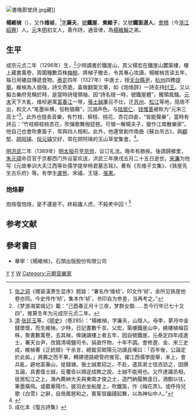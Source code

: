 [[File:書晚節堂詩.jpg|thumb]]藏]]

'''楊維楨'''（{{bd|1296年||1370年|catIdx=Y}}），又作'''维祯'''，<ref>[[张之洞|张之洞]]《赠装潢萧生显序》题跋：“署名作‘维桢’，印文作‘祯’，余所见铁崖他卷亦同。今史传作‘桢’，集本作‘祯’，书印自为参差，当再考之。”</ref>[[表字|字]]'''廉夫'''，[[號|號]]'''鐵崖'''、'''東維子'''，又號'''鐵笛道人'''，[[會稽|會稽]]（今[[浙江|浙江]][[紹興|紹興]]）人。[[元|元]]末[[明|明]]初文人，善作詩，通音律，為[[楊維翰|楊維翰]]之弟。

== 生平 ==
成宗元贞二年（1296年）生，<ref>《梦游海棠城记》載：“己酉春正月十三夜，梦群女御……吾今行年已七十又四”，推算生年为元成宗元贞二年。</ref>少時讀書於鐵崖山，其父楊宏在鐵崖山麓築樓，樓上藏書萬卷，周圍種數百株[[梅樹|梅樹]]，將梯子撤去，令其專心攻讀，楊維楨苦读五年，每日用辘皿傳遞食物。[[泰定_(元朝)|泰定]]四年（1327年）中進士，授[[天台縣|天台]][[縣尹|縣尹]]，[[杭州|杭州]]四務[[提舉|提舉]]。維楨為人倔強，詩文奇詭，喜做翻案文章，如《炮烙辞》一詩支持[[纣王|纣王]]。又以擬古樂府見稱於時，是當時詩壇領袖，因“詩名擅一時，號鐵崖體”，獨領風騷。[[元末|元末]]天下大亂，维桢避寓[[富春江|富春江]]一带，[[張士誠|張士誠]]屢召不仕，迁[[苏州|苏州]]、[[松江|松江]]等地，隐居不出，和文人“笔墨纵横，铅粉狼藉”，沉溺声色。与[[陆居仁|陆居仁]]、[[钱惟善|钱惟善]]被称为“元末三高士”<ref>[[清|清]]·[[张廷玉|张廷玉]]等，《[[明史|明史]]》（卷285）：“楊維楨，字廉夫，山陰人。母李，夢月中金錢墜懷，而生維楨。少時，日記書數千言。父宏，築樓鐵崖山中，繞樓植梅百株，聚書數萬卷，去其梯，俾誦讀樓上者五年，因自號鐵崖。元泰定四年成進士，署天台尹，改錢清場鹽司令。狷直忤物，十年不調。會修遼、金、宋三史成，維楨著《正統辯》千余言，總裁官歐陽元功讀且嘆曰：「百年後，公論定於此矣。」將薦之而不果，轉建德路總管府推官。擢江西儒學提舉，未上，會兵亂，避地富春山，徙錢塘。張士誠累招之，不赴，遣其弟士信咨訪之，因撰五論，具書復士誠，反覆告以順逆成敗之說，士誠不能用也。又忤達識丞相，徙居松江之上，海內薦紳大夫與東南才俊之士，造門納履無虛日。酒酣以往，筆墨橫飛。或戴華陽巾，披羽衣坐船屋上，吹鐵笛，作《梅花弄》。或呼侍兒歌《白雪》之辭，自倚鳳琶和之。賓客皆蹁躚起舞，以為神仙中人。”</ref>。此外也擅長音樂，有竹枝、柳枝、桃花、杏花四妾，“皆能聲樂”，當時有詩云：“竹枝柳枝桃杏花，吹彈歌舞撥琵琶。可憐一解楊夫子，變作江南散樂家”。他自己也會吹奏笛子，常與四人相和。此外，他還曾創作南曲《蘇台吊古》，與[[顧堅|顧堅]]、[[顾阿瑛|顾阿瑛]]、[[倪元镇|倪元镇]]交好，常在顾阿瑛的玉山草堂集會。<ref name=文人文化>{{cite book|title=昆曲與文人文化|publisher=春風文藝出版社|location=沈陽|author=劉祯、謝雍君|year=2007}}</ref>{{rp|35-36}}。

[[明|明]][[洪武|洪武]]二年（1369年）[[明太祖|明太祖]]召至[[京师|京师]]，议订礼法。晚年有肺疾。後請歸鄉里，[[朱元璋|朱元璋]]命百官于京都西门外设宴欢送，洪武三年庚戌五月二十五日逝世。[[宋濂|宋濂]]为他写《元故奉训大夫江西等处儒学提举杨君墓志铭》。著有《东维子文集》、《铁崖先生古乐府》等。有學生[[盧熊|盧熊]]、宋禧、王璲、[[張憲|張憲]]。

===炮烙辭===

炮烙復炮烙，是不還是不。終殺讒人虎，不殺羑中囚！<ref> 成化本《復古詩集》 </ref>

==参考文献==
{{reflist}}

==參考書目==
* 華寧：《楊維楨》，石頭出版股份有限公司

{{泰定四年丁卯科廷试金榜}}

[[Category:元朝縣尹|Y]]
[[Category:紹興人|Y]]
[[Category:楊姓|W]]
[[Category:元朝音樂家|Category:元朝音樂家]]